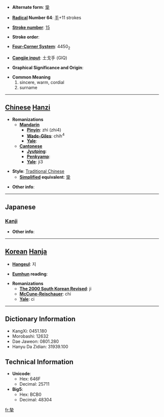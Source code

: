 * '''Alternate form''': [[挚]]

* '''[[Wiktionary:Chinese radical index| Radical]] Number 64''': [[Wiktionary:Chinese radical index 手|手]]+11 strokes

* '''[[Wiktionary:Chinese total strokes index|Stroke number]]''': [[Wiktionary:Chinese total strokes index 15|15]]

* '''Stroke order''': 

* '''[[Wiktionary:Chinese four corner index|Four-Corner System]]''': 4450<sub>2</sub>

* '''[[Wiktionary:Chinese Cangjie index|Cangjie input]]''': 土戈手 (GIQ)

* '''Graphical Significance and Origin''': 

* '''Common Meaning'''
*#sincere, warm, cordial
*# surname


----

== [[Chinese]] [[Hanzi]] ==

* '''Romanizations'''
** '''[[Mandarin]]'''
*** '''[[Pinyin]]''': zhì (zhi4)
*** '''[[Wade-Giles]]''': chih<sup>4</sup>
*** '''[[Yale]]''': 
** '''[[Cantonese]]'''
*** '''[[Jyutping]]''':
*** '''[[Penkyamp]]''': 
*** '''[[Yale]]''': ji3

* '''Style''': [[Traditional Chinese]] 
** '''[[Simplified Chinese|Simplified]] equivalent''': [[挚]]

* '''Other info''': 

----

==Japanese==
===[[Kanji]]===
{{kanji|on readings=[[し]] (shi)|kun readings=[[いたる]] (itaru)}}

* '''Other info''':  

----

== [[Korean]] [[Hanja]] ==

* '''[[Hangeul]]''': 지

* '''[[Eumhun]] reading''': 

* '''Romanizations'''
** '''[[The 2000 South Korean Revised Romanization|The 2000 South Korean Revised]]''': ji
** '''[[McCune-Reischauer]]''': chi
** '''[[Yale]]''': ci

----

== Dictionary Information ==

* KangXi: 0451.180
* Morobashi: 12632
* Dae Jaweon: 0801.280
* Hanyu Da Zidian: 31939.100

== Technical Information ==

* '''Unicode''':
** Hex: 646F
** Decimal: 25711
* '''Big5''':
** Hex: BCB0
** Decimal: 48304

[[fr:摯]]